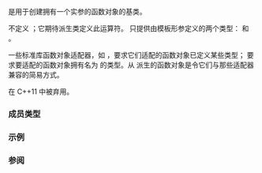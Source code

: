 {{cpp/title|unary_function}}
{{cpp/utility/functional/navbar}}
{{dcl begin}}
{{dcl header|functional}}
{{dcl|until=c++17|deprecated=c++11|1=
template&lt; typename ArgumentType, typename ResultType &gt;
struct unary_function;
}}
{{dcl end}}

{{tt|unary_function}} 是用于创建拥有一个实参的函数对象的基类。

{{tt|unary_function}} 不定义 {{c|operator()}}；它期待派生类定义此运算符。{{tt|unary_function}} 只提供由模板形参定义的两个类型：{{tt|argument_type}} 和 {{tt|result_type}}。

一些标准库函数对象适配器，如 {{lc|std::not1}}，要求它们适配的函数对象已定义某些类型；{{lc|std::not1}} 要求要适配的函数对象拥有名为 {{tt|argument_type}} 的类型。从 {{tt|unary_function}} 派生的函数对象是令它们与那些适配器兼容的简易方式。

{{tt|unary_function}} 在 C++11 中被弃用。

===成员类型===
{{dsc begin}}
{{dsc hitem|类型|定义}}
{{dsc|{{tt|argument_type}}|{{tt|ArgumentType}}}}
{{dsc|{{tt|result_type}}|{{tt|ResultType}}}}
{{dsc end}}

===示例===
{{example
|code=
#include &lt;algorithm&gt;
#include &lt;functional&gt;
#include &lt;iostream&gt;
#include &lt;vector&gt;

struct less_than_7 : std::unary_function&lt;int, bool&gt;
{
    bool operator()(int i) const { return i &lt; 7; }
};

int main()
{
    std::vector&lt;int&gt; v(10, 7);
    v[0] = v[1] = v[2] = 6;
 
    std::cout &lt;&lt; std::count_if(v.begin(), v.end(), std::not1(less_than_7()));
 
    // C++11 解法：
    // 用某方法转型到 std::function&lt;bool (int)&gt; ——即使 lambda 也行
    // std::cout &lt;&lt; std::count_if(v.begin(), v.end(),
    //     std::not1(std::function&lt;bool (int)&gt;([](int i) { return i &lt; 7; })));
}
|output=
7
}}

===参阅===
{{dsc begin}}
{{dsc inc|cpp/utility/functional/dsc function}}
{{dsc inc|cpp/utility/functional/dsc move_only_function}}
{{dsc inc|cpp/utility/functional/dsc ptr_fun}}
{{dsc inc|cpp/utility/functional/dsc pointer_to_unary_function}}
{{dsc inc|cpp/utility/functional/dsc binary_function}}
{{dsc end}}

{{langlinks|de|en|es|fr|it|ja|pt|ru}}